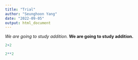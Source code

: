 ```yaml
---
title: "Trial"
author: "Seunghoon Yang"
date: "2022-09-05"
output: html_document
---
```


*We are going to study addition.*
**We are going to study addition.**

```r
2+2
```

```r
2**2
```
